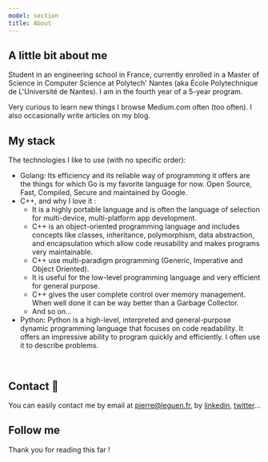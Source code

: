 ```yaml
---
model: section
title: About
---
```



## A little bit about me

<Separator />

<p class="para">

Student in an engineering school in France, currently enrolled in a Master of Science in Computer Science at Polytech' Nantes (aka École Polytechnique de L'Université de Nantes). I am in the fourth year of a 5-year program. 

Very curious to learn new things I browse Medium.com often (too often). I also occasionally write articles on my blog.
</p>

<section class='lisa'>

## My stack

<Separator />

The technologies I like to use (with no specific order): 
* Golang: Its efficiency and its reliable way of programming it offers are the things for which Go is my favorite language for now. Open Source, Fast, Compiled, Secure and maintained by Google.
* C++, and why I love it : 
    * It is a highly portable language and is often the language of selection for multi-device, multi-platform app development.
    * C++ is an object-oriented programming language and includes concepts like classes, inheritance, polymorphism, data abstraction, and encapsulation which allow code reusability and makes programs very maintainable.
    * C++ use multi-paradigm programming (Generic, Imperative and Object Oriented).
    * It is useful for the low-level programming language and very efficient for general purpose.
    * C++ gives the user complete control over memory management. When well done it can be way better than a Garbage Collector.
    * And so on...
* Python: Python is a high-level, interpreted and general-purpose dynamic programming language that focuses on code readability. It offers an impressive ability to program quickly and efficiently. I often use it to describe problems.

<br />

</section>

<section class='lisa'>

## Contact 💬

<Separator />

You can easily contact me by email at pierre@leguen.fr, by [linkedin](https://linkedin.com/in/pierre-le-guen), [twitter](https://twitter.com/Pierre_Le_Guen)... 

</section>

## Follow me

<Separator />

<ContactSocial />

Thank you for reading this far !

<Separator type="fin" />
